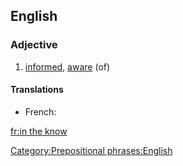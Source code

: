==English==

===Adjective===
{{en-adj}}

# [[informed]], [[aware]] (of)

====Translations====
*French: {{t|fr|au courant}}

[[fr:in the know]]

[[Category:Prepositional phrases:English]]